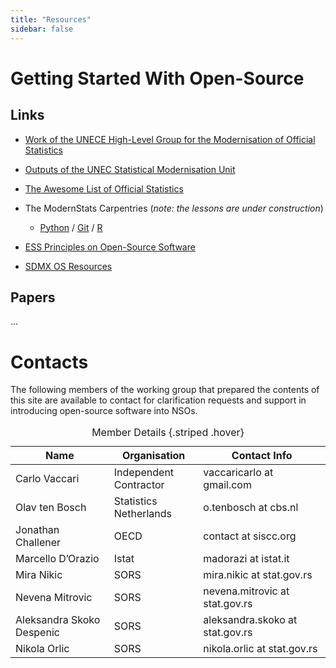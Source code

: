```yaml
---
title: "Resources"
sidebar: false
---
```


# Getting Started With Open-Source

## Links

-   [Work of the UNECE High-Level Group for the Modernisation of Official Statistics](https://unece.org/statistics/networks-of-experts/high-level-group-modernisation-statistical-production-and-services)

-   [Outputs of the UNEC Statistical Modernisation Unit](https://unece.org/statistics/modernstats)

-   [The Awesome List of Official Statistics](https://github.com/SNStatComp/awesome-official-statistics-software)

-   The ModernStats Carpentries (*note: the lessons are under construction*)

    -   [Python](https://unece.github.io/ModernStats_Python/) / [Git](https://unece.github.io/ModernStats_Git/) / [R](https://unece.github.io/ModernStats_Python/R)

-   [ESS Principles on Open-Source Software](https://os4os.pages.code.europa.eu/pbbp/principles.html)

-   [SDMX OS Resources](https://www.sdmx.io/)

## Papers

...

# Contacts

The following members of the working group that prepared the contents of this site are available to contact for clarification requests and support in introducing open-source software into NSOs.

|        Name               |     Organisation        | Contact Info                      |  
|---------------------------|-------------------------|-----------------------------------|
| Carlo Vaccari             | Independent Contractor  | vaccaricarlo at gmail.com         |  
| Olav ten Bosch            | Statistics Netherlands  | o.tenbosch at  cbs.nl             |
| Jonathan Challener        | OECD                    | contact at siscc.org              | 
| Marcello D'Orazio         | Istat                   | madorazi at istat.it              | 
| Mira Nikic                | SORS                    | mira.nikic at stat.gov.rs         |
| Nevena Mitrovic           | SORS                    | nevena.mitrovic at stat.gov.rs    |
| Aleksandra Skoko Despenic | SORS                    | aleksandra.skoko at stat.gov.rs   |
| Nikola Orlic              | SORS                    | nikola.orlic at stat.gov.rs       | 


: Member Details {.striped .hover}

